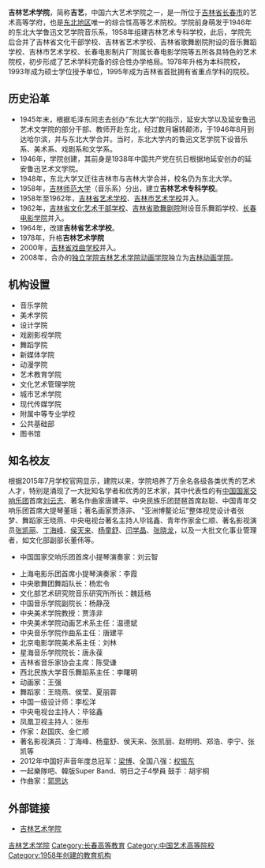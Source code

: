 {{高校
|名称    =吉林艺术学院
|外文名  =Jilin College of The Arts
|图像    =[[File:Jilin_College_of_The_Arts.jpg|220px]]
|图像说明=
|校训    =博学 求真 至善 尽美
|建校    =1946年
|闭校    =
|校庆日  =
|类型    =公立普通高等艺术院校
|校长    =郭春方
|院长    =
|书记    =刘德翔
|教师    =
|职工    =
|学生    =
|地址    ={{CHN}}[[吉林省|吉林省]][[长春市|长春市]][[朝阳区_(长春市)|朝阳区]]自由大路695号 
|校园环境=
|面积    =
|代表色  =
|隶属    =[[吉林省人民政府|吉林省人民政府]]
|邮编    =10209
|电话    =
|网站    =http://www.jlart.edu.cn/
|标志    =
|脚注    =
}}

'''吉林艺术学院'''，简称'''吉艺'''，中国六大艺术学院之一，是一所位于[[吉林省|吉林省]][[长春市|长春市]]的艺术高等学府，也是[[中国东北地区|东北地区]]唯一的综合性高等艺术院校。学院前身萌发于1946年的东北大学鲁迅文艺学院音乐系，1958年组建吉林艺术专科学校，此后，学院先后合并了吉林省文化干部学校、吉林省艺术学校、吉林省歌舞剧院附设的音乐舞蹈学校、吉林市艺术学校、长春电影制片厂附属长春电影学院等五所各具特色的艺术院校，初步形成了艺术学科完备的综合性办学格局。1978年升格为本科院校，1993年成为硕士学位授予单位，1995年成为吉林省首批拥有省重点学科的院校。

== 历史沿革 ==

*1945年末，根据毛泽东同志去创办“东北大学”的指示，延安大学以及延安鲁迅艺术文学院的部分干部、教师开赴东北，经过数月辗转颠沛，于1946年8月到达哈尔滨，并与东北大学合并。当时，东北大学内的鲁迅文艺学院下设音乐系、美术系、戏剧系和文学系。
*1946年，学院创建，其前身是1938年中国共产党在抗日根据地延安创办的延安鲁迅艺术文学院。
*1948年，东北大学又迁往吉林市与吉林大学合并，校名仍为东北大学。
*1958年，[[吉林师范大学|吉林师范大学]]（音乐系）分出，建立'''吉林艺术专科学校'''。
*1958年至1962年，[[吉林省艺术学校|吉林省艺术学校]]、[[吉林市艺术学校|吉林市艺术学校]]并入。
*1962年，[[吉林省文化艺术干部学校|吉林省文化艺术干部学校]]、[[吉林省歌舞剧院|吉林省歌舞剧院]]附设音乐舞蹈学校、[[长春电影学院|长春电影学院]]并入。
*1964年，改建'''吉林省艺术学校'''。
*1978年，升格'''吉林艺术学院'''
*2000年，[[吉林省戏曲学校|吉林省戏曲学校]]并入。
*2008年，合办的[[独立学院|独立学院]][[吉林动画学院|吉林艺术学院动画学院]]独立为[[吉林动画学院|吉林动画学院]]。

==机构设置==
* 音乐学院
* 美术学院
* 设计学院
* 戏剧影视学院
* 舞蹈学院
* 新媒体学院
* 动漫学院
* 艺术教育学院
* 文化艺术管理学院
* 城市艺术学院
* 现代传媒学院
* 附属中等专业学校
* 公共基础部
* 图书馆

== 知名校友 ==

{{see also|:category:吉林艺术学院校友}}

根据2015年7月学校官网显示，建院以来，学院培养了万余名各级各类优秀的艺术人才，特别是涌现了一大批知名学者和优秀的艺术家，其中代表性的有[[中国国家交响乐团|中国国家交响乐团]]首席[[刘云志|刘云志]]、著名作曲家唐建平、中央民族乐团琵琶首席赵聪、中国青年交响乐团首席大提琴董瑶；著名画家贾涤非、 “亚洲博鳌论坛”整体视觉设计者张梦、舞蹈家王晓燕、中央电视台著名主持人毕铭鑫、青年作家金仁顺、著名影视演员[[张凯丽|张凯丽]]、[[丁海峰|丁海峰]]、[[侯天来|侯天来]]、[[杨童舒|杨童舒]]、[[闫学晶|闫学晶]]、[[张晓龙|张晓龙]]，以及一大批文化事业管理者，如文化部副部长董伟等。

* 中国国家交响乐团首席小提琴演奏家：刘云智

* 上海电影乐团首席小提琴演奏家：李霞
* 中央歌舞团舞蹈队长：杨宏令
* 文化部艺术研究院音乐研究所所长：魏廷格
* 中国音乐学院副院长：杨静茂
* 中央美术学院教授：贾涤非
* 中央美术学院动画艺术系主任：温德斌
* 中央音乐学院作曲系主任：唐建平
* 北京电影学院美术系主任：刘林
* 星海音乐学院院长：唐永葆
* 吉林省音乐家协会主席：陈受谦
* 西北民族大学音乐舞蹈系主任：李曙明
* 动画家：王强
* 舞蹈家：王晓燕、侯莹、夏丽蓉
* 中国一级设计师：李松洋
* 中央电视台主持人：毕铭鑫
* 凤凰卫视主持人：张彤
* 作家：赵国庆、金仁顺
* 著名影视演员：丁海峰、杨童舒、侯天来、张凯丽、赵明明、郑浩、李宁、张凯等
* 2012年中国好声音年度总冠军：[[梁博|梁博]]、全国八强：[[权振东|权振东]]
* 一起樂隊吧、韓版Super Band、明日之子4學員 鼓手：胡宇桐
* 作曲家：[[郭思达|郭思达]]

==外部链接==
*[http://www.jlart.edu.cn 吉林艺术学院]{{Wayback|url=http://www.jlart.edu.cn/ |date=20121012065750 }}

{{中国艺术院校}}
{{吉林高等院校}}
[[Category:吉林艺术学院|]]
[[Category:长春高等教育|Category:长春高等教育]]
[[Category:中国艺术高等院校|Category:中国艺术高等院校]]
[[Category:1958年创建的教育机构|Category:1958年创建的教育机构]]